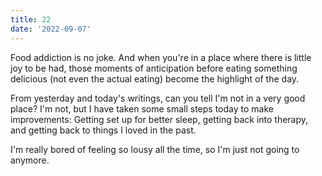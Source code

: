 ```yaml
---
title: 22
date: '2022-09-07'
---
```


Food addiction is no joke. And when you're in a place where there is little joy to be had, those moments of anticipation before eating something delicious (not even the actual eating) become the highlight of the day.

From yesterday and today's writings, can you tell I'm not in a very good place? I'm not, but I have taken some small steps today to make improvements: Getting set up for better sleep, getting back into therapy, and getting back to things I loved in the past.

I'm really bored of feeling so lousy all the time, so I'm just not going to anymore.

